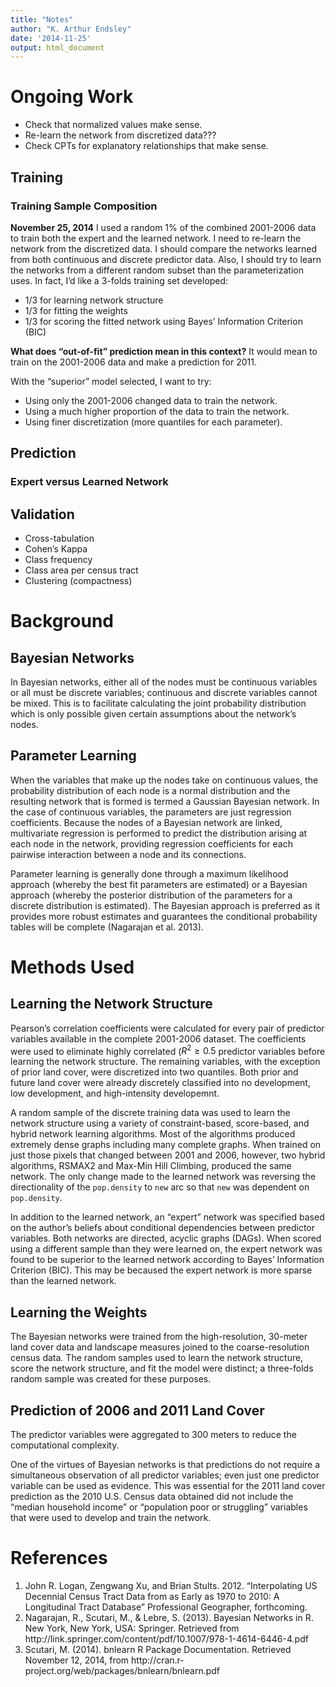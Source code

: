 ```yaml
---
title: "Notes"
author: "K. Arthur Endsley"
date: '2014-11-25'
output: html_document
---
```


# Ongoing Work

- Check that normalized values make sense.
- Re-learn the network from discretized data???
- Check CPTs for explanatory relationships that make sense.

## Training

### Training Sample Composition

**November 25, 2014**
I used a random 1% of the combined 2001-2006 data to train both the expert and the learned network. I need to re-learn the network from the discretized data. I should compare the networks learned from both continuous and discrete predictor data. Also, I should try to learn the networks from a different random subset than the parameterization uses. In fact, I'd like a 3-folds training set developed:

- 1/3 for learning network structure
- 1/3 for fitting the weights
- 1/3 for scoring the fitted network using Bayes' Information Criterion (BIC)

**What does "out-of-fit" prediction mean in this context?** It would mean to train on the 2001-2006 data and make a prediction for 2011.

With the "superior" model selected, I want to try:

- Using only the 2001-2006 changed data to train the network.
- Using a much higher proportion of the data to train the network.
- Using finer discretization (more quantiles for each parameter).

## Prediction

### Expert versus Learned Network

## Validation

* Cross-tabulation
* Cohen's Kappa
* Class frequency
* Class area per census tract
* Clustering (compactness)

# Background

## Bayesian Networks

In Bayesian networks, either all of the nodes must be continuous variables or all must be discrete variables; continuous and discrete variables cannot be mixed. This is to facilitate calculating the joint probability distribution which is only possible given certain assumptions about the network's nodes.

## Parameter Learning

When the variables that make up the nodes take on continuous values, the probability distribution of each node is a normal distribution and the resulting network that is formed is termed a Gaussian Bayesian network. In the case of continuous variables, the parameters are just regression coefficients. Because the nodes of a Bayesian network are linked, multivariate regression is performed to predict the distribution arising at each node in the network, providing regression coefficients for each pairwise interaction between a node and its connections.

Parameter learning is generally done through a maximum likelihood approach (whereby the best fit parameters are estimated) or a Bayesian approach (whereby the posterior distribution of the parameters for a discrete distribution is estimated). The Bayesian approach is preferred as it provides more robust estimates and guarantees the conditional probability tables will be complete (Nagarajan et al. 2013).

# Methods Used

## Learning the Network Structure

Pearson's correlation coefficients were calculated for every pair of predictor variables available in the complete 2001-2006 dataset. The coefficients were used to eliminate highly correlated ($R^2 \geq 0.5$ predictor variables before learning the network structure. The remaining variables, with the exception of prior land cover, were discretized into two quantiles. Both prior and future land cover were already discretely classified into no development, low development, and high-intensity developemnt.

A random sample of the discrete training data was used to learn the network structure using a variety of constraint-based, score-based, and hybrid network learning algorithms. Most of the algorithms produced extremely dense graphs including many complete graphs. When trained on just those pixels that changed between 2001 and 2006, however, two hybrid algorithms, RSMAX2 and Max-Min Hill Climbing, produced the same network. The only change made to the learned network was reversing the directionality of the `pop.density` to `new` arc so that `new` was dependent on `pop.density`.

In addition to the learned network, an "expert" network was specified based on the author's beliefs about conditional dependencies between predictor variables. Both networks are directed, acyclic graphs (DAGs). When scored using a different sample than they were learned on, the expert network was found to be superior to the learned network according to Bayes' Information Criterion (BIC). This may be becaused the expert network is more sparse than the learned network.

## Learning the Weights

The Bayesian networks were trained from the high-resolution, 30-meter land cover data and landscape measures joined to the coarse-resolution census data. The random samples used to learn the network structure, score the network structure, and fit the model were distinct; a three-folds random sample was created for these purposes.

## Prediction of 2006 and 2011 Land Cover

The predictor variables were aggregated to 300 meters to reduce the computational complexity.

One of the virtues of Bayesian networks is that predictions do not require a simultaneous observation of all predictor variables; even just one predictor variable can be used as evidence. This was essential for the 2011 land cover prediction as the 2010 U.S. Census data obtained did not include the "median household income" or "population poor or struggling" variables that were used to develop and train the network.

# References

1. John R. Logan, Zengwang Xu, and Brian Stults. 2012. "Interpolating US Decennial Census Tract Data from as Early as 1970 to 2010: A Longitudinal Tract Database" Professional Geographer, forthcoming.
2. Nagarajan, R., Scutari, M., & Lebre, S. (2013). Bayesian Networks in R. New York, New York, USA: Springer. Retrieved from http://link.springer.com/content/pdf/10.1007/978-1-4614-6446-4.pdf
3. Scutari, M. (2014). bnlearn R Package Documentation. Retrieved November 12, 2014, from http://cran.r-project.org/web/packages/bnlearn/bnlearn.pdf
